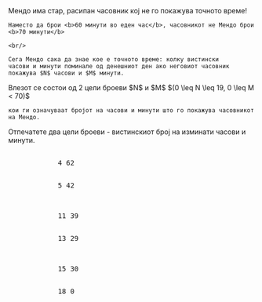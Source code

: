 <TaskHead>
    <Title>Расипан Часовник</Title>
    <Metadata timeL={1} memoryL={256} />
</TaskHead>

<TaskBody>
    Мендо има стар, расипан часовник кој не го покажува точното време!

    Наместо да брои <b>60 минути во еден час</b>, часовникот не Мендо брои <b>70 минути</b>

    <br/>

    Сега Мендо сака да знае кое е точното време: колку вистински
    часови и минути поминале од денешниот ден ако неговиот часовник
    покажува $N$ часови и $M$ минути.
</TaskBody>

<TaskSubtasks>
    <Subtask id={1} points={10} text="$N$" />
    <Subtask id={2} points={90} text="BABA" />
</TaskSubtasks>

<TaskInput>
    Влезот се состои од 2 цели броеви $N$ и $M$ $(0 \leq N \leq 19, 0 \leq M < 70)$

    кои ги означуваат бројот на часови и минути што го покажува часовникот на Мендо.
</TaskInput>

<TaskOutput>
    Отпечатете два цели броеви - вистинскиот број на изминати часови и минути.
</TaskOutput>

<TaskSamples>
    <Sample>
        <pre> 
            4 62
        </pre>
        <pre>
            5 42
        </pre>
    </Sample>
    <Sample>
        <pre> 
            11 39
        </pre>
        <pre>
            13 29
        </pre>
    </Sample>
    <Sample>
        <pre> 
            15 30
        </pre>
        <pre>
            18 0
        </pre>
    </Sample>
</TaskSamples>